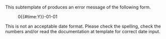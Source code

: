 <noinclude>This subtemplate of {{tlf|dts}} produces an error message of the following form.

:</noinclude><span style="{{#ifeq:{{{debug}}}|yes|border:1px solid|display:none; speak:none}}" class="sortkey">0{{#time:Y}}-01-01</span><span style="{{#ifeq:{{{nowrap}}}|off||white-space:nowrap;}}"> '''{{color|red|Error: {{{1|<noinclude>'blah, blah, blah'</noinclude>}}} {{{2|}}} {{{3|}}} {{{4|}}}}}'''
This is not an acceptable date format. Please check the spelling, check the numbers and/or read the documentation at template {{tl|dts}} for correct date input.</span>